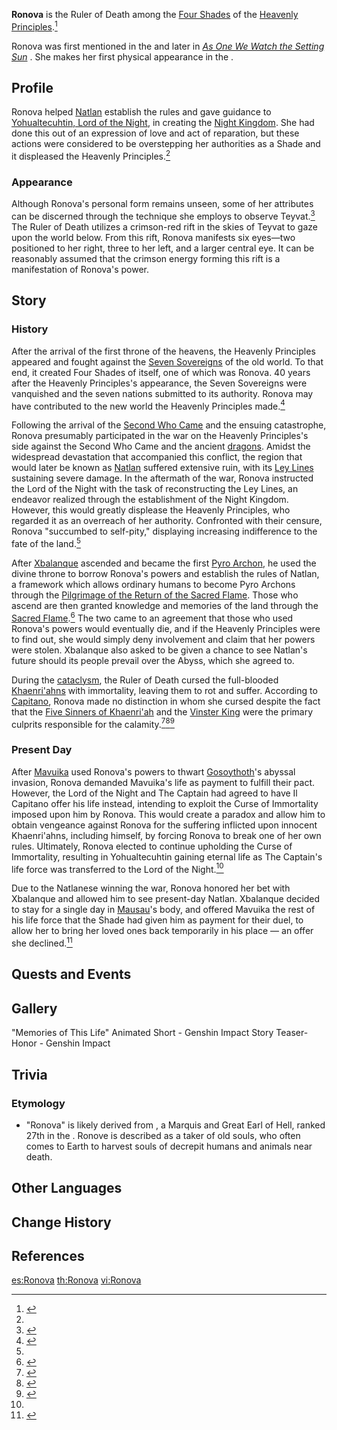 {{Character Infobox
|type             = NPC
|image            = NPC Ronova.png
|caption          = The eye used by Ronova to observe Teyvat according to Citlali during [[When All Becomes a Monument]]
|realname         = <!-- Optional, if different from in-game name -->
|deceased         = <!-- Past (for deceased prior to events of the game) or free response -->
|region           = 
|affiliation      = Four Shades
|group            = Gods
|title            = Ruler of Death
|ancestry         = <!-- Clan/family -->
|father           = 
|mother           = 
|spouse           = 
|sibling          = 
|child            = 
|relative         = 
|voiceEN          = [[imdb:nm12899945|Aiden Dawn]]<ref name="Aiden Dawn">Twitter: [https://x.com/aiden_dawn/status/1878591939010015625 EN VA Self Announcement] ([https://archive.md/OobVh Archived])</ref>
|voiceCN          = [https://zh.moegirl.org.cn/%E8%A9%B9%E4%BD%B3 Selene]<ref name="Incandescent Ode of Resurrection ZH desc">Bilibili: [https://www.bilibili.com/video/BV1KLk1YUEPn {{zh|《原神》5.3版本PV：「炽烈的还魂诗」}}] (Video Description)</ref>
|voiceJP          = {{w|Fumiko Orikasa|Orikasa Fumiko ({{ja|折笠富美子}})}}<ref name="Ronova JP VA">Twitter: [https://x.com/Genshin_7/status/1846132660449784043 JP VA Announcement]</ref>
|voiceKR          = [https://namu.wiki/w/%EB%B0%95%EC%9D%B4%EC%84%9C Park Yi-seo ({{kr|박이서}})]<ref name="Incandescent Ode of Resurrection KR desc">YouTube: [https://youtu.be/ai-WH5a9Pvc {{kr|원신 5.3 버전 PV: 「뜨거운 환혼시」}}] (Video Description)</ref>
}}
'''Ronova''' is the Ruler of Death among the [[Four Shades]] of the [[Heavenly Principles]].<ref name="BtSS">{{Ref/Quest|Beneath the Secret Source}}</ref> 

Ronova was first mentioned in the {{Quest|Echoes of Life}} and later in <!--{{Quest|-->''[[As One We Watch the Setting Sun]]''<!--}}-->. She makes her first physical appearance in the {{Quest|When All Becomes a Monument}}.

==Profile==
Ronova helped [[Natlan]] establish the rules and gave guidance to [[Yohualtecuhtin, Lord of the Night]], in creating the [[Night Kingdom]]. She had done this out of an expression of love and act of reparation, but these actions were considered to be overstepping her authorities as a Shade and it displeased the Heavenly Principles.<ref name="BtSS"/>

===Appearance===
Although Ronova's personal form remains unseen, some of her attributes can be discerned through the technique she employs to observe Teyvat.<ref name="When All Becomes a Monument">{{Ref/Quest|When All Becomes a Monument}}</ref> The Ruler of Death utilizes a crimson-red rift in the skies of Teyvat to gaze upon the world below. From this rift, Ronova manifests six eyes—two positioned to her right, three to her left, and a larger central eye. It can be reasonably assumed that the crimson energy forming this rift is a manifestation of Ronova's power.

==Story==
===History===
After the arrival of the first throne of the heavens, the Heavenly Principles appeared and fought against the [[Seven Sovereigns]] of the old world. To that end, it created Four Shades of itself, one of which was Ronova. 40 years after the Heavenly Principles's appearance, the Seven Sovereigns were vanquished and the seven nations submitted to its authority. Ronova may have contributed to the new world the Heavenly Principles made.<ref name="Before Sun and Moon">{{Ref/Book|The Byakuyakoku Collection|2|Before Sun and Moon}}</ref>

Following the arrival of the [[Second Who Came]] and the ensuing catastrophe, Ronova presumably participated in the war on the Heavenly Principles's side against the Second Who Came and the ancient [[dragons]]. Amidst the widespread devastation that accompanied this conflict, the region that would later be known as [[Natlan]] suffered extensive ruin, with its [[Ley Lines]] sustaining severe damage. In the aftermath of the war, Ronova instructed the Lord of the Night with the task of reconstructing the Ley Lines, an endeavor realized through the establishment of the Night Kingdom. However, this would greatly displease the Heavenly Principles, who regarded it as an overreach of her authority. Confronted with their censure, Ronova "succumbed to self-pity," displaying increasing indifference to the fate of the land.<ref name="BtSS"/>

After [[Xbalanque]] ascended and became the first [[Pyro Archon]], he used the divine throne to borrow Ronova's powers and establish the rules of Natlan, a framework which allows ordinary humans to become Pyro Archons through the [[Pilgrimage of the Return of the Sacred Flame]]. Those who ascend are then granted knowledge and memories of the land through the [[Sacred Flame]].<ref name=":0">{{Ref/Quest|Echoes of Life}}</ref> The two came to an agreement that those who used Ronova's powers would eventually die, and if the Heavenly Principles were to find out, she would simply deny involvement and claim that her powers were stolen. Xbalanque also asked to be given a chance to see Natlan's future should its people prevail over the Abyss, which she agreed to.

During the [[cataclysm]], the Ruler of Death cursed the full-blooded [[Khaenri'ahns]] with immortality, leaving them to rot and suffer. According to [[Capitano]], Ronova made no distinction in whom she cursed despite the fact that the [[Five Sinners of Khaenri'ah]] and the [[Irmin|Vinster King]] were the primary culprits responsible for the calamity.<ref>{{Ref/Quest|For the Same Land}}</ref><ref name="When All Becomes a Monument">{{Ref/Quest|When All Becomes a Monument}}</ref><ref>{{Ref/Item|Wings of Fate's Course Intertwined}}</ref>

===Present Day===
{{Main|When All Becomes a Monument|Hearken, Ye Who Have Returned}}
After [[Mavuika]] used Ronova's powers to thwart [[Gosoythoth]]'s abyssal invasion, Ronova demanded Mavuika's life as payment to fulfill their pact. However, the Lord of the Night and The Captain had agreed to have Il Capitano offer his life instead, intending to exploit the Curse of Immortality imposed upon him by Ronova. This would create a paradox and allow him to obtain vengeance against Ronova for the suffering inflicted upon innocent Khaenri'ahns, including himself, by forcing Ronova to break one of her own rules. Ultimately, Ronova elected to continue upholding the Curse of Immortality, resulting in Yohualtecuhtin gaining eternal life as The Captain's life force was transferred to the Lord of the Night.<ref name="When All Becomes a Monument" />

Due to the Natlanese winning the war, Ronova honored her bet with Xbalanque and allowed him to see present-day Natlan. Xbalanque decided to stay for a single day in [[Mausau]]'s body, and offered Mavuika the rest of his life force that the Shade had given him as payment for their duel, to allow her to bring her loved ones back temporarily in his place &mdash; an offer she declined.<ref>{{Ref/Quest|Hearken, Ye Who Have Returned}}</ref>

==Quests and Events==
{{Quests and Events}}

==Gallery==
<gallery>
"Memories of This Life" Animated Short - Genshin Impact
Story Teaser- Honor - Genshin Impact
</gallery>

==Trivia==
<!--
* It is possible that Ronova is the same person as the "lady of the golden hall" referred to by the [["Boatman"]] in [["Boatman"'s Task]].
* It is possible that Ronova is the same female figure who gave [[Kapatcir]] her original name.<ref>{{Ref/Quest|The Sun-Wheel and Mt. Kanna}}</ref> This hypothesis aligns with the prominence of [[Plume of Death|feather symbolism]] both in Natlan and [[Tsurumi Island]].<ref>{{Ref/Item|Ancient Name}}</ref><ref>{{Ref/Item|Peculiar Pinion}}</ref> Such a connection between Ronova and Kapatcir is further reinforced by what can be observed through the [[Ruler of Life]]'s creation of [[Egeria]], with both being symbolized by [[Flower of Life|flowers]], in addition to the visual correlations between [[Oceanid]]s and [[Thunder Manifestation]]s.
** In {{w|Kamuy|Ainu mythology}}, the god of thunder and lightning, Kanna Kamuy, is said to have descended from the heavens accompanied by a female goddess known as {{w|Kamuy-huci|Apemerukoyan-mat Unamerukoyan-mat}}, or Kamuy-huci (カムイフチ, ''Kamui Fuchi''). Kamuy-huci is the goddess of the hearth, where the hearth was particularly seen as the abode of the dead in Ainu traditions. This is noteworthy due to the significance of Ronova's involvement with the [[Pyro Archon]] and the [[Sacred Flame]]. The aforementioned details further support Ronova's connection to Kanna Kapatcir.
* As alluded to by [[Dainsleif]],<ref>YouTube: [https://youtu.be/bpgZ5oDTztY?t=338 ''Collected Miscellany - "Arlecchino: Afterglow of Calamity"''] (Timestamp: 338s)<br>''"When a blood-red moon shines down from above, some see the face of death, while others see the roof over their heads."''</ref> Ronova may be behind the crimson Balemoon's eye seen by [[Perinheri]] and [[Arlecchino|Peruere]]. Perinheri sees this red eye only after declaring himself dead to the [[House of the Hearth]], and Arlecchino describes it as "filled with death."<ref>{{Ref/Companion|Arlecchino}}</ref>
* Furthermore, Ronova shares a number of visual and thematic motifs with Arlecchino: 
**Ronova and Arlecchino both display a burning crimson cross in their eyes—Arlecchino's pupils are cross-shaped, and a similar pattern appears in Ronova's "eye." Crossed eyes are commonly used to signify deceased individuals.
** During her attack "[[The Knave#Phase_2_2|Destruction Upon Destruction]]," [[The Knave]] transforms her spider appendages into six angelic wings, each with an eye, matching the six eyes Ronova uses to observe Teyvat. Similarly, Arlecchino's outfit, [[Moonglare]], features six ocular ornaments, which become six eyes on The Knave's appendages in Phase 2.
** Arlecchino's flames, seen in her talents and boss fight, resemble the effects in Ronova's eye. Her {{Pyro}} conversion during [[Invitation to a Beheading|Normal Attacks]], using these flames, is aptly named "Masque of the Red Death."
** Arlecchino ranks 4th among the [[Eleven Fatui Harbingers|Fatui Harbingers]], a number considered unlucky in China due to its pronunciation being nearly identical to "death."<ref>Wikipedia: {{w|Chinese numerology#Four|Number 4 in Chinese numerology}}</ref>
** The feather motifs on Arlecchino's outfit and The Knave's item drop, [[Silken Feather]]'','' may link her to Ronova through the Plume of Death.
-->
===Etymology===
* "Ronova" is likely derived from {{w|Ronove}}, a Marquis and Great Earl of Hell, ranked 27th in the {{w|The Lesser Key of Solomon#Ars Goetia|Ars Goetia}}. Ronove is described as a taker of old souls, who often comes to Earth to harvest souls of decrepit humans and animals near death.

==Other Languages==
{{Other Languages
|default_hidden = 1
|en       = Ronova
|zhs      = 若娜瓦
|zhs_rm   = Ruònàwǎ
|zht      = 若娜瓦
|zht_rm   = Ruònàwǎ
|ja       = ロノヴァ
|ko       = 로노바
|es       = Ronova
|fr       = Ronova
|ru       = Ронова
|th       = Ronova
|vi       = Ronova
|de       = Ronova
|id       = Ronova
|pt       = Ronova
|tr       = Ronova
|it       = Ronova
}}

==Change History==
{{Change History|5.3|introduced=5.0}}

==References==
{{Reflist|2}}

[[es:Ronova]]
[[th:Ronova]]
[[vi:Ronova]]